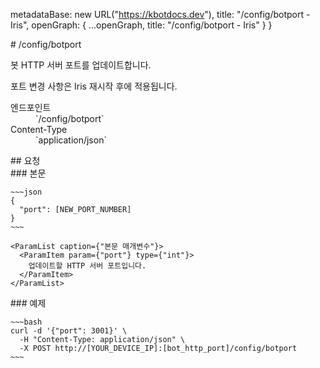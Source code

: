 
  metadataBase: new URL("https://kbotdocs.dev"),
  title: "/config/botport - Iris",
  openGraph: {
    ...openGraph,
    title: "/config/botport - Iris"
  }
}

<Section>
  # /config/botport

  봇 HTTP 서버 포트를 업데이트합니다.

  <Noti type="info">
    포트 변경 사항은 Iris 재시작 후에 적용됩니다.
  </Noti>

  <Dl>
    <Dt>엔드포인트</Dt>
    <Dd>
      <Endpoint method={"POST"}>`/config/botport`</Endpoint>
    </Dd>
    <Dt>Content-Type</Dt>
    <Dd>
      `application/json`
    </Dd>
  </Dl>
</Section>
<Section>
  ## 요청

  <Section>
    ### 본문

    ~~~json
    {
      "port": [NEW_PORT_NUMBER]
    }
    ~~~

    <ParamList caption={"본문 매개변수"}>
      <ParamItem param={"port"} type={"int"}>
        업데이트할 HTTP 서버 포트입니다.
      </ParamItem>
    </ParamList>
  </Section>
  <Section>
    ### 예제

    ~~~bash
    curl -d '{"port": 3001}' \
      -H "Content-Type: application/json" \
      -X POST http://[YOUR_DEVICE_IP]:[bot_http_port]/config/botport
    ~~~
  </Section>
</Section>